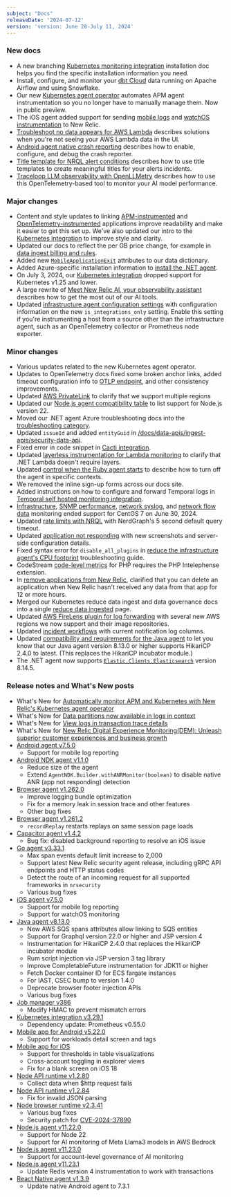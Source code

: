 ```yaml
---
subject: "Docs"
releaseDate: '2024-07-12'
version: 'version: June 28-July 11, 2024'
---
```


### New docs

* A new branching [Kubernetes monitoring integration](/install/kubernetes/) installation doc helps you find the specific installation information you need.
* Install, configure, and monitor your [dbt Cloud](/docs/more-integrations/dbt-cloud/dbt-cloud-integration) data running on Apache Airflow and using Snowflake.
* Our new [Kubernetes agent operator](/docs/kubernetes-pixie/kubernetes-integration/installation/k8s-agent-operator) automates APM agent instrumentation so you no longer have to manually manage them. Now in public preview.
* The iOS agent added support for sending [mobile logs](/docs/mobile-monitoring/mobile-monitoring-ui/mobile-logs) and [watchOS instrumentation](/docs/mobile-monitoring/new-relic-mobile-ios/watchOS/instrument-watchos) to New Relic.
* [Troubleshoot no data appears for AWS Lambda](/docs/serverless-function-monitoring/aws-lambda-monitoring/troubleshooting/troubleshoot-no-data-appears) describes solutions when you're not seeing your AWS Lambda data in the UI.
* [Android agent native crash reporting](/docs/mobile-monitoring/new-relic-mobile-android/install-configure/android-agent-native-crash-reporting) describes how to enable, configure, and debug the crash reporter.
* [Title template for NRQL alert conditions](/docs/alerts/create-alert/condition-details/title-template) describes how to use title templates to create meaningful titles for your alerts incidents.
* [Traceloop LLM observability with OpenLLMetry](/docs/opentelemetry/get-started/traceloop-llm-observability/traceloop-llm-observability-intro) describes how to use this OpenTelemetry-based tool to monitor your AI model performance.

### Major changes

* Content and style updates to linking [APM-instrumented](/docs/kubernetes-pixie/kubernetes-integration/advanced-configuration/link-apm-applications-kubernetes) and [OpenTelemetry-instrumented](/docs/kubernetes-pixie/kubernetes-integration/advanced-configuration/link-otel-applications-kubernetes) applications improve readability and make it easier to get this set up. We've also updated our intro to the [Kubernetes integration](/docs/kubernetes-pixie/kubernetes-integration/get-started/introduction-kubernetes-integration) to improve style and clarity.
* Updated our docs to reflect the per GB price change, for example in [data ingest billing and rules](/docs/accounts/accounts-billing/new-relic-one-pricing-billing/data-ingest-billing/#data-prices).
* Added new [`MobileApplicationExit`](/attribute-dictionary/?dataSource=Mobile&event=MobileApplicationExit) attributes to our data dictionary.
* Added Azure-specific installation information to [install the .NET agent](/install/dotnet/?deployment=azure&azure=azuresiteextension).
* On July 3, 2024, our [Kubernetes integration](/docs/kubernetes-pixie/kubernetes-integration/get-started/kubernetes-integration-compatibility-requirements/#compatibility) dropped support for Kubernetes v1.25 and lower.
* A large rewrite of [Meet New Relic AI, your observability assistant](/docs/new-relic-solutions/new-relic-one/core-concepts/new-relic-ai) describes how to get the most out of our AI tools.
* Updated [infrastructure agent configuration settings](/docs/infrastructure/install-infrastructure-agent/configuration/infrastructure-agent-configuration-settings/#is_integrations_only) with configuration information on the new `is_integrations_only` setting. Enable this setting if you're instrumenting a host from a source other than the infrastructure agent, such as an OpenTelemetry collector or Prometheus node exporter.

### Minor changes

* Various updates related to the new Kubernetes agent operator.
* Updates to OpenTelemetry docs fixed some broken anchor links, added timeout configuration info to [OTLP endpoint](/docs/opentelemetry/best-practices/opentelemetry-otlp/#payload-limits), and other consistency improvements.
* Updated [AWS PrivateLink](/docs/data-apis/custom-data/aws-privatelink/#regions-zones) to clarify that we support multiple regions
* Updated our [Node.js agent compatibility table](/docs/apm/agents/nodejs-agent/getting-started/compatibility-requirements-nodejs-agent/#system) to list support for Node.js version 22.
* Moved our .NET agent Azure troubleshooting docs into the [troubleshooting category](/docs/apm/agents/net-agent/azure-installation/azure-cloud-services-no-data-appears/).
* Updated `issueId` and added `entityGuid` in [/docs/data-apis/ingest-apis/security-data-api](/docs/data-apis/ingest-apis/security-data-api/#req-fields).
* Fixed error in code snippet in [Cacti integration](/docs/infrastructure/host-integrations/host-integrations-list/cacti-integration/).
* Updated [layerless instrumentation for Lambda monitoring](/docs/serverless-function-monitoring/aws-lambda-monitoring/enable-lambda-monitoring/enable-serverless-monitoring-aws-lambda-layerless/#dotnet) to clarify that .NET Lambda doesn't require layers.
* Updated [control when the Ruby agent starts](/docs/apm/agents/ruby-agent/troubleshooting/control-when-ruby-agent-starts) to describe how to turn off the agent in specific contexts.
* We removed the inline sign-up forms across our docs site.
* Added instructions on how to configure and forward Temporal logs in [Temporal self hosted monitoring integration](/docs/infrastructure/host-integrations/host-integrations-list/temporal-monitoring-integration/#temporal-logs-configuration).
* [Infrastructure](/docs/infrastructure/install-infrastructure-agent/get-started/requirements-infrastructure-agent/#os), [SNMP performance](/docs/network-performance-monitoring/setup-performance-monitoring/snmp-performance-monitoring/#linux), [network syslog](/docs/network-performance-monitoring/setup-performance-monitoring/network-syslog-monitoring/#linux), and [network flow data](/docs/network-performance-monitoring/setup-performance-monitoring/network-flow-monitoring/#linux) monitoring ended support for CentOS 7 on June 30, 2024.
* Updated [rate limits with NRQL](/docs/nrql/using-nrql/rate-limits-nrql-queries/#query-duration) with NerdGraph's 5 second default query timeout.
* Updated [application not responding](/docs/mobile-monitoring/mobile-monitoring-ui/application-not-responding) with new screenshots and server-side configuration details.
* Fixed syntax error for `disable_all_plugins` in [reduce the infrastructure agent's CPU footprint](/docs/infrastructure/new-relic-infrastructure/troubleshooting/reduce-infrastructure-agents-cpu-footprint) troubleshooting guide.
* CodeStream [code-level metrics](/docs/codestream/observability/code-level-metrics/#requirements) for PHP requires the PHP Intelephense extension.
* In [remove applications from New Relic](/docs/apm/new-relic-apm/maintenance/remove-applications-new-relic/#wait-longer), clarified that you can delete an application when New Relic hasn't received any data from that app for 12 or more hours.
* Merged our Kubernetes reduce data ingest and data governance docs into a single [reduce data ingested](/docs/kubernetes-pixie/kubernetes-integration/installation/reduce-ingest) page.
* Updated [AWS FireLens plugin for log forwarding](/docs/logs/forward-logs/aws-firelens-plugin-log-forwarding/#firelens-plugin) with several new AWS regions we now support and their image repositories.
* Updated [incident workflows](/docs/alerts/get-notified/incident-workflows/#navigate-notification-log) with current notification log columns.
* Updated [compatibility and requirements for the Java agent](/docs/apm/agents/java-agent/getting-started/compatibility-requirements-java-agent/#JDBC) to let you know that our Java agent version 8.13.0 or higher supports HikariCP 2.4.0 to latest. (This replaces the HikariCP incubator module.)
* The .NET agent now supports [`Elastic.Clients.Elasticsearch`](/docs/apm/agents/net-agent/getting-started/net-agent-compatibility-requirements-net-core/#app-frameworks) version 8.14.5.


### Release notes and What's New posts

* What's New for [Automatically monitor APM and Kubernetes with New Relic's Kubernetes agent operator](/whats-new/2024/07/images/whats-new-07-02-apmk8s)
* What's New for [Data partitions now available in logs in context](/whats-new/2024/07/whats-new-07-03-logs-in-context-data-partition-selector)
* What's New for [View logs in transaction trace details](/whats-new/2024/07/whats-new-07-08-apm-logs-in-context-transaction-trace-details)
* What's New for [New Relic Digital Experience Monitoring(DEM): Unleash superior customer experiences and business growth](/whats-new/2024/07/whats-new-07-10-dem)
* [Android agent v7.5.0](/docs/release-notes/mobile-release-notes/android-release-notes/android-750)
    * Support for mobile log reporting
* [Android NDK agent v1.1.0](/docs/release-notes/mobile-release-notes/android-release-notes/android-ndk-110)
    * Reduce size of the agent
    * Extend `AgentNDK.Builder.withANRMonitor(boolean)` to disable native ANR (app not responding) detection
* [Browser agent v1.262.0](/docs/release-notes/new-relic-browser-release-notes/browser-agent-release-notes/browser-agent-v1.262.0)
    * Improve logging bundle optimization
    * Fix for a memory leak in session trace and other features
    * Other bug fixes
* [Browser agent v1.261.2](/docs/release-notes/new-relic-browser-release-notes/browser-agent-release-notes/browser-agent-v1.261.2)
    * `recordReplay` restarts replays on same session page loads
* [Capacitor agent v1.4.2](/docs/release-notes/mobile-release-notes/capacitor-release-notes/capacitor-agent-142)
    * Bug fix: disabled background reporting to resolve an iOS issue
* [Go agent v3.33.1](/docs/release-notes/agent-release-notes/go-release-notes/go-agent-3-33-1)
    * Max span events default limit increase to 2,000
    * Support latest New Relic security agent release, including gRPC API endpoints and HTTP status codes
    * Detect the route of an incoming request for all supported frameworks in `nrsecurity`
    * Various bug fixes
* [iOS agent v7.5.0](/docs/release-notes/mobile-release-notes/ios-release-notes/ios-agent-750)
    * Support for mobile log reporting
    * Support for watchOS monitoring
* [Java agent v8.13.0](/docs/release-notes/agent-release-notes/java-release-notes/java-agent-8130)
    * New AWS SQS spans attributes allow linking to SQS entities
    * Support for Graphql version 22.0 or higher and JSP version 4
    * Instrumentation for HikariCP 2.4.0 that replaces the HikariCP incubator module
    * Rum script injection via JSP version 3 tag library
    * Improve CompletableFuture instrumentation for JDK11 or higher
    * Fetch Docker container ID for ECS fargate instances
    * For IAST, CSEC bump to version 1.4.0
    * Deprecate browser footer injection APIs
    * Various bug fixes
* [Job manager v386](/docs/release-notes/synthetics-release-notes/job-manager-release-notes/job-manager-release-386)
    * Modify HMAC to prevent mismatch errors
* [Kubernetes integration v3.29.1](/docs/release-notes/infrastructure-release-notes/kubernetes-integration-release-notes/kubernetes-integration-3-29-1)
    * Dependency update: Prometheus v0.55.0 
* [Mobile app for Android v5.22.0](/docs/release-notes/mobile-apps-release-notes/new-relic-android-release-notes/new-relic-android-52200)
    * Support for workloads detail screen and tags
* [Mobile app for iOS](/docs/release-notes/mobile-apps-release-notes/new-relic-ios-release-notes/new-relic-ios-6060)
    * Support for thresholds in table visualizations
    * Cross-account toggling in explorer views
    * Fix for a blank screen on iOS 18
* [Node API runtime v1.2.80](/docs/release-notes/synthetics-release-notes/node-api-runtime-release-notes/node-api-runtime-1.2.80)
    * Collect data when $http request fails
* [Node API runtime v1.2.84](/docs/release-notes/synthetics-release-notes/node-api-runtime-release-notes/node-api-runtime-1.2.84)
    * Fix for invalid JSON parsing
* [Node browser runtime v2.3.41](/docs/release-notes/synthetics-release-notes/node-browser-runtime-release-notes/node-browser-runtime-2.3.41)
    * Various bug fixes
    * Security patch for [CVE-2024-37890](https://nvd.nist.gov/vuln/detail/CVE-2024-37890)
* [Node.js agent v11.22.0](/docs/release-notes/agent-release-notes/nodejs-release-notes/node-agent-11-22-0)
    * Support for Node 22
    * Support for AI monitoring of Meta Llama3 models in AWS Bedrock
* [Node.js agent v11.23.0](/docs/release-notes/agent-release-notes/nodejs-release-notes/node-agent-11-23-0)
    * Support for account-level governance of AI monitoring
* [Node.js agent v11.23.1](/docs/release-notes/agent-release-notes/nodejs-release-notes/node-agent-11-23-1)
    * Update Redis version 4 instrumentation to work with transactions
* [React Native agent v1.3.9](/docs/release-notes/mobile-release-notes/react-native-release-notes/react-native-agent-139)
    * Update native Android agent to 7.3.1